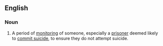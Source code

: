 ==English==

===Noun===
{{en-noun|~|es}}

# A period of [[monitor]]ing of someone, especially a [[prisoner]] deemed likely to [[commit suicide]], to ensure they do not attempt suicide.

{{topics|en|Suicide}}